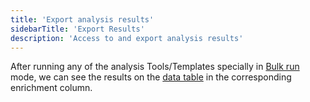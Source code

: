 ```yaml
---
title: 'Export analysis results'
sidebarTitle: 'Export Results'
description: 'Access to and export analysis results'
---
```


After running any of the analysis Tools/Templates specially in [Bulk run](/template/bulk-run) mode, we can see 
the results on the [data table](/get-started/key-concepts/data) in the corresponding enrichment column. 

<Snippet file="export.mdx" />

<Snippet file="export-standard-format.mdx" />

<Snippet file="export-wide-format.mdx" />